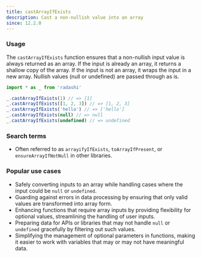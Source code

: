 ```yaml
---
title: castArrayIfExists
description: Cast a non-nullish value into an array
since: 12.2.0
---
```


### Usage

The `castArrayIfExists` function ensures that a non-nullish input value is always returned as an array. If the input is already an array, it returns a shallow copy of the array. If the input is not an array, it wraps the input in a new array. Nullish values (null or undefined) are passed through as is.

```ts
import * as _ from 'radashi'

_.castArrayIfExists(1) // => [1]
_.castArrayIfExists([1, 2, 3]) // => [1, 2, 3]
_.castArrayIfExists('hello') // => ['hello']
_.castArrayIfExists(null) // => null
_.castArrayIfExists(undefined) // => undefined
```

### Search terms

- Often referred to as `arrayifyIfExists`, `toArrayIfPresent`, or `ensureArrayIfNotNull` in other libraries.

### Popular use cases

- Safely converting inputs to an array while handling cases where the input could be `null` or `undefined`.
- Guarding against errors in data processing by ensuring that only valid values are transformed into array form.
- Enhancing functions that require array inputs by providing flexibility for optional values, streamlining the handling of user inputs.
- Preparing data for APIs or libraries that may not handle `null` or `undefined` gracefully by filtering out such values.
- Simplifying the management of optional parameters in functions, making it easier to work with variables that may or may not have meaningful data.
